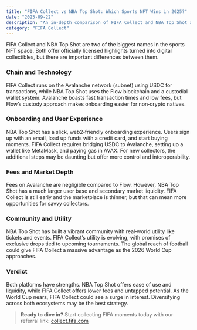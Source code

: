 ```yaml
---
title: "FIFA Collect vs NBA Top Shot: Which Sports NFT Wins in 2025?"
date: "2025-09-22"
description: "An in‑depth comparison of FIFA Collect and NBA Top Shot across chains, onboarding, fees, and community."
category: "FIFA Collect"
---
```


FIFA Collect and NBA Top Shot are two of the biggest names in the sports NFT space. Both offer officially licensed highlights turned into digital collectibles, but there are important differences between them.

### Chain and Technology

FIFA Collect runs on the Avalanche network (subnet) using USDC for transactions, while NBA Top Shot uses the Flow blockchain and a custodial wallet system. Avalanche boasts fast transaction times and low fees, but Flow’s custody approach makes onboarding easier for non‑crypto natives.

### Onboarding and User Experience

NBA Top Shot has a slick, web2‑friendly onboarding experience. Users sign up with an email, load up funds with a credit card, and start buying moments. FIFA Collect requires bridging USDC to Avalanche, setting up a wallet like MetaMask, and paying gas in AVAX. For new collectors, the additional steps may be daunting but offer more control and interoperability.

### Fees and Market Depth

Fees on Avalanche are negligible compared to Flow. However, NBA Top Shot has a much larger user base and secondary market liquidity. FIFA Collect is still early and the marketplace is thinner, but that can mean more opportunities for savvy collectors.

### Community and Utility

NBA Top Shot has built a vibrant community with real‑world utility like tickets and events. FIFA Collect’s utility is evolving, with promises of exclusive drops tied to upcoming tournaments. The global reach of football could give FIFA Collect a massive advantage as the 2026 World Cup approaches.

### Verdict

Both platforms have strengths. NBA Top Shot offers ease of use and liquidity, while FIFA Collect offers lower fees and untapped potential. As the World Cup nears, FIFA Collect could see a surge in interest. Diversifying across both ecosystems may be the best strategy.

> **Ready to dive in?** Start collecting FIFA moments today with our referral link: [collect.fifa.com](https://collect.fifa.com/?referrer=fifalavida)